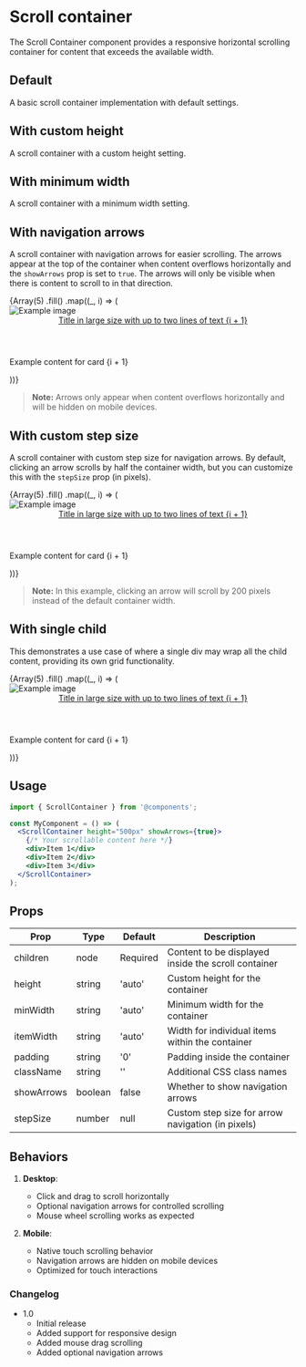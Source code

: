 
# Scroll container

The Scroll Container component provides a responsive horizontal scrolling container for content that exceeds the available width.

<Meta of={ScrollContainerStories} />

## Default

A basic scroll container implementation with default settings.

<Canvas>
  <Story of={ScrollContainerStories.Default} />
</Canvas>

## With custom height

A scroll container with a custom height setting.

<Story of={ScrollContainerStories.CustomHeight} />

## With minimum width

A scroll container with a minimum width setting.

<Story of={ScrollContainerStories.WithMinWidth} />

## With navigation arrows

A scroll container with navigation arrows for easier scrolling. The arrows appear at the top of the container when content overflows horizontally and the `showArrows` prop is set to `true`. The arrows will only be visible when there is content to scroll to in that direction.

<div style={{ maxWidth: '800px', margin: '0 auto', position: 'relative' }}>
  <ScrollContainer showArrows={true} minWidth="1200px" padding="1rem">
    {Array(5)
      .fill()
      .map((_, i) => (
        <article
          key={i}
          className="mg-card mg-card__vc"
          style={{
            minWidth: '350px',
            marginRight: '20px',
            padding: '20px',
            boxSizing: 'border-box',
          }}
        >
          <div className="mg-card__visual">
            <img
              alt="Example image"
              className="mg-card__image"
              src="https://www.undrr.org/sites/default/files/2020-01/Home---about-us_0.jpg"
            />
          </div>
          <div className="mg-card__content">
            <header className="mg-card__title">
              <a href={`#${i + 1}`}>
                Title in large size with up to two lines of text {i + 1}
              </a>
            </header>
            <p className="mg-card__summary">Example content for card {i + 1}</p>
          </div>
        </article>
      ))}
  </ScrollContainer>
</div>

> **Note:** Arrows only appear when content overflows horizontally and will be hidden on mobile devices.

## With custom step size

A scroll container with custom step size for navigation arrows. By default, clicking an arrow scrolls by half the container width, but you can customize this with the `stepSize` prop (in pixels).

<div style={{ maxWidth: '800px', margin: '0 auto', position: 'relative' }}>
  <ScrollContainer showArrows={true} stepSize={200}>
    {Array(5)
      .fill()
      .map((_, i) => (
        <article
          key={i}
          className="mg-card mg-card__vc"
          style={{ minWidth: '350px' }}
        >
          <div className="mg-card__visual">
            <img
              alt="Example image"
              className="mg-card__image"
              src="https://www.undrr.org/sites/default/files/2020-01/Home---about-us_0.jpg"
            />
          </div>
          <div className="mg-card__content">
            <header className="mg-card__title">
              <a href={`#${i + 1}`}>
                Title in large size with up to two lines of text {i + 1}
              </a>
            </header>
            <p className="mg-card__summary">Example content for card {i + 1}</p>
          </div>
        </article>
      ))}
  </ScrollContainer>
</div>

> **Note:** In this example, clicking an arrow will scroll by 200 pixels instead of the default container width.

## With single child

This demonstrates a use case of where a single div may wrap all the child content, providing its own grid functionality.

<div style={{ maxWidth: '800px', margin: '0 auto', position: 'relative' }}>
  <ScrollContainer showArrows={true}>
    <section className="mg-grid">
      {Array(5)
        .fill()
        .map((_, i) => (
          <article
            key={i}
            className="mg-card mg-card__vc"
            style={{ minWidth: '350px' }}
          >
            <div className="mg-card__visual">
              <img
                alt="Example image"
                className="mg-card__image"
                src="https://www.undrr.org/sites/default/files/2020-01/Home---about-us_0.jpg"
              />
            </div>
            <div className="mg-card__content">
              <header className="mg-card__title">
                <a href={`#${i + 1}`}>
                  Title in large size with up to two lines of text {i + 1}
                </a>
              </header>
              <p className="mg-card__summary">
                Example content for card {i + 1}
              </p>
            </div>
          </article>
        ))}
    </section>
  </ScrollContainer>
</div>

## Usage

```jsx
import { ScrollContainer } from '@components';

const MyComponent = () => (
  <ScrollContainer height="500px" showArrows={true}>
    {/* Your scrollable content here */}
    <div>Item 1</div>
    <div>Item 2</div>
    <div>Item 3</div>
  </ScrollContainer>
);
```

## Props

| Prop       | Type    | Default  | Description                                         |
| ---------- | ------- | -------- | --------------------------------------------------- |
| children   | node    | Required | Content to be displayed inside the scroll container |
| height     | string  | 'auto'   | Custom height for the container                     |
| minWidth   | string  | 'auto'   | Minimum width for the container                     |
| itemWidth  | string  | 'auto'   | Width for individual items within the container     |
| padding    | string  | '0'      | Padding inside the container                        |
| className  | string  | ''       | Additional CSS class names                          |
| showArrows | boolean | false    | Whether to show navigation arrows                   |
| stepSize   | number  | null     | Custom step size for arrow navigation (in pixels)   |

## Behaviors

1. **Desktop**:

   - Click and drag to scroll horizontally
   - Optional navigation arrows for controlled scrolling
   - Mouse wheel scrolling works as expected

2. **Mobile**:
   - Native touch scrolling behavior
   - Navigation arrows are hidden on mobile devices
   - Optimized for touch interactions

### Changelog

- 1.0
  - Initial release
  - Added support for responsive design
  - Added mouse drag scrolling
  - Added optional navigation arrows

